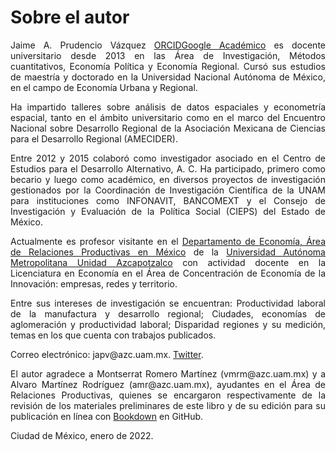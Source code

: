 # Sobre el autor {-}

<div style="text-align: justify">

Jaime A. Prudencio Vázquez [ORCID](https://orcid.org/0000-0001-5866-1280)[Google Académico](https://scholar.google.com/citations?user=p083DDsAAAAJ&hl=es) es docente universitario desde 2013 en las Área de Investigación, Métodos cuantitativos, Economía Política y Economía Regional. Cursó sus estudios de maestría y doctorado en la Universidad Nacional Autónoma de México, en el campo de Economía Urbana y Regional.  

Ha impartido talleres sobre análisis de datos espaciales y econometría espacial, tanto en el ámbito universitario como en el marco del Encuentro Nacional sobre Desarrollo Regional de la Asociación Mexicana de Ciencias para el Desarrollo Regional (AMECIDER).  

Entre 2012 y 2015 colaboró como investigador asociado en el Centro de Estudios para el Desarrollo Alternativo, A. C. Ha participado, primero como becario y luego como académico, en diversos proyectos de investigación gestionados por la Coordinación de Investigación Científica de la UNAM para instituciones como INFONAVIT, BANCOMEXT y el Consejo de Investigación y Evaluación de la Política Social (CIEPS) del Estado de México.

Actualmente es profesor visitante en el [Departamento de Economía, Área de Relaciones Productivas en México](https://rpm-uam.blogspot.com/) de la [Universidad Autónoma Metropolitana Unidad Azcapotzalco](https://www.azc.uam.mx/) con actividad docente en la Licenciatura en Economía en el Área de Concentración de Economía de la Innovación: empresas, redes y territorio.  

Entre sus intereses de investigación se encuentran: Productividad laboral de la manufactura y desarrollo regional; Ciudades, economías de aglomeración y productividad laboral; Disparidad regiones y su medición, temas en los que cuenta con trabajos publicados.

Correo electrónico: japv@azc.uam.mx. [Twitter](https://twitter.com/jaime_pru).


El autor agradece a Montserrat Romero Martínez (vmrm@azc.uam.mx) y a Alvaro Martínez Rodríguez (amr@azc.uam.mx), ayudantes en el Área de Relaciones Productivas, quienes se encargaron respectivamente de la revisión de los materiales preliminares de este libro y de su edición para su publicación en línea con [Bookdown](https://bookdown.org/) en GitHub. 

Ciudad de México, enero de 2022.